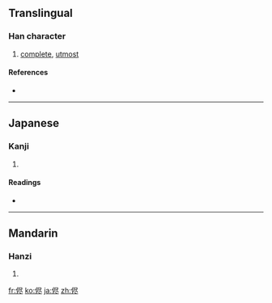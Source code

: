 {{also|儘}}
==Translingual==

===Han character===
{{Han char|rn=9|rad=人|as=06|sn=8|four=|canj=人尸人卜 (OSOY)}}

# [[complete]], [[utmost]]

====References====
* {{Han ref|kx=0102.291|hdz=10154.081|uh=4FAD|ud=20397}}

----

==Japanese==

===Kanji===
{{ja-kanji|grade=|rs=人06}}

# {{defn|Japanese}}

====Readings====
* {{ja-readings|on=[[じん]] (jin)|kun=[[ことごとく]] (kotogotoku), [[まま]] (mama)}}

----

==Mandarin==

===Hanzi===
{{cmn-hanzi|pin=[[jǐn]] ([[jin3]])|wg=chin<sup>3</sup>}}

# {{defn|Mandarin}}

[[fr:侭]]
[[ko:侭]]
[[ja:侭]]
[[zh:侭]]